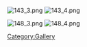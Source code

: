[[File:143_3.png|left]] [[File:143_4.png|center]]







[[File:148_3.png|left]] [[File:148_4.png|center]]

[[Category:Gallery]]